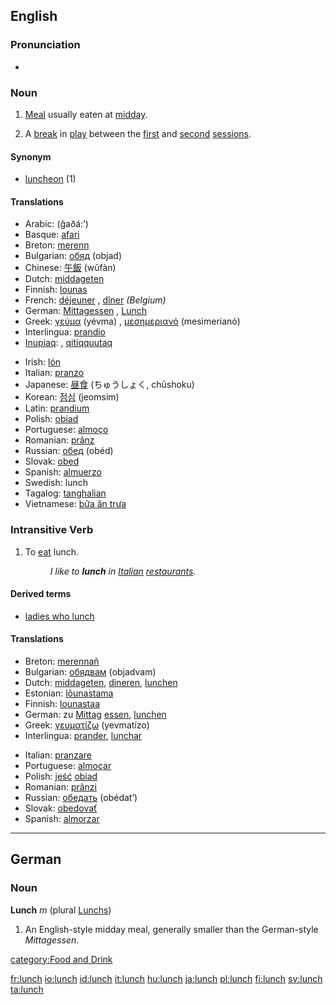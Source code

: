 ==English==

===Pronunciation===
*{{IPA|/lʌnʧ/}}

===Noun===
{{en-noun-reg-es}}

# [[Meal]] usually eaten at [[midday]].
# {{Cricket}} A [[break]] in [[play]] between the [[first session|first]] and [[second session|second]] [[session]]s.

====Synonym====
* [[luncheon]] (1)

====Translations====
{{top}}
*Arabic: {{ARchar|[[غذاء]]}} (ğaðá:’) {{m}}
*Basque: [[afari]]
*Breton: [[merenn]] {{f}}
*Bulgarian: [[обяд]] (objad) {{m}}
*Chinese: [[午飯]] (wǔfàn)
*Dutch: [[middageten]] {{n}}
*Finnish: [[lounas]]
*French: [[déjeuner]] {{m}}, [[dîner]] {{m}} ''(Belgium)''
*German: [[Mittagessen]] {{n}}, [[Lunch]] {{m}}
*Greek: [[γεύμα]] (yévma) {{n}}, [[μεσημεριανό]] (mesimerianó) {{n}}
*Interlingua: [[prandio]]
*[[Inupiaq]]: {{Unicode|[[aiḷiłiq]]}}, [[qitiqquutaq]]
{{mid}}
*Irish: [[lón]] {{m}}
*Italian: [[pranzo]] {{m}}
*Japanese: [[昼食]] (ちゅうしょく, chūshoku)
*Korean: [[점심]] (jeomsim)
*Latin: [[prandium]] {{n}}
*Polish: [[obiad]] {{m}}
*Portuguese: [[almoço]] {{m}}
*Romanian: [[prânz]] {{n}}
*Russian: [[обед]] (obéd) {{m}}
*Slovak: [[obed]] {{m}}
*Spanish: [[almuerzo]] {{m}}
*Swedish: lunch
*Tagalog: [[tanghalian]]
*Vietnamese: [[bữa ăn trưa]]
{{bottom}}

===Intransitive Verb===
{{en-infl-reg-sibilant|lun|ch|}}

# To [[eat]] lunch.
#: ''I like to '''lunch''' in [[Italian]] [[restaurant]]s.''

====Derived terms====
*[[ladies who lunch]]

====Translations====
{{top}}
*Breton: [[merennañ]]
*Bulgarian: [[обядвам]] (objadvam)
*Dutch: [[middageten]], [[dineren]], [[lunchen]]
*Estonian: [[lõunastama]]
*Finnish: [[lounastaa]]
*German: zu [[Mittag]] [[essen]], [[lunchen]]
*Greek: [[γευματίζω]] (yevmatízo)
*Interlingua: [[prander]], [[lunchar]]
{{mid}}
*Italian: [[pranzare]]
*Portuguese: [[almoçar]]
*Polish: [[jeść]] [[obiad]] {{m}}
*Romanian: [[prânzi]]
*Russian: [[обедать]] (obédat’)
*Slovak: [[obedovať]]
*Spanish: [[almorzar]]
{{bottom}}

----

==German==
===Noun===
'''Lunch''' ''m'' (plural [[Lunchs]])

# An English-style midday meal, generally smaller than the German-style ''Mittagessen''.

[[category:Food and Drink]]

[[fr:lunch]]
[[io:lunch]]
[[id:lunch]]
[[it:lunch]]
[[hu:lunch]]
[[ja:lunch]]
[[pl:lunch]]
[[fi:lunch]]
[[sv:lunch]]
[[ta:lunch]]